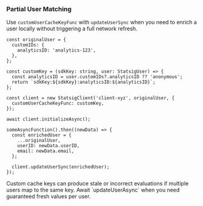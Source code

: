### Partial User Matching

Use `customUserCacheKeyFunc` with `updateUserSync` when you need to enrich a user locally without triggering a full network refresh.

```tsx
const originalUser = {
  customIDs: {
    analyticsID: 'analytics-123',
  },
};

const customKey = (sdkKey: string, user: StatsigUser) => {
  const analyticsID = user.customIDs?.analyticsID ?? 'anonymous';
  return `sdkKey:${sdkKey}:analyticsID:${analyticsID}`;
};

const client = new StatsigClient('client-xyz', originalUser, {
  customUserCacheKeyFunc: customKey,
});

await client.initializeAsync();

someAsyncFunction().then((newData) => {
  const enrichedUser = {
    ...originalUser,
    userID: newData.userID,
    email: newData.email,
  };

  client.updateUserSync(enrichedUser);
});
```

<Warning>
Custom cache keys can produce stale or incorrect evaluations if multiple users map to the same key. Await `updateUserAsync` when you need guaranteed fresh values per user.
</Warning>
